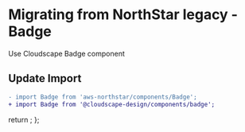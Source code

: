 
<Meta title="Migration/Badge" />

# Migrating from NorthStar legacy - Badge

Use <Link href='https://cloudscape.design/components/badge' target='_blank' external>Cloudscape Badge component </Link>

## Update Import

```diff
- import Badge from 'aws-northstar/components/Badge';
+ import Badge from '@cloudscape-design/components/badge';
```

  return <SyntaxHighlighter/>;
};